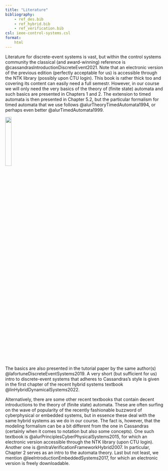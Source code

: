 ```yaml
---
title: "Literature"
bibliography: 
    - ref_des.bib
    - ref_hybrid.bib
    - ref_verification.bib
csl: ieee-control-systems.csl
format:
    html     
---
```


Literature for discrete-event systems is vast, but within the control systems community the classical (and award-winning) reference is @cassandrasIntroductionDiscreteEvent2021. Note that an electronic version of the previous edition (perfectly acceptable for us) is accessible through the NTK library (possibly upon CTU login). This book is rather thick too and covering its content can easily need a full semestr. However, in our course we will only need the very basics of the theory of (finite state) automata and such basics are presented in Chapters 1 and 2. The extension to timed automata is then presented in Chapter 5.2, but the particular formalism for timed automata that we use follows @alurTheoryTimedAutomata1994, or perhaps even better @alurTimedAutomata1999.

![](des_figures/cassandras_discrete_event_FRONT_PAGE.jpg){ width=20% }

The basics are also presented in the tutorial paper by the same author(s) @lafortuneDiscreteEventSystems2019. A very short (but sufficient for us) intro to discrete-event systems that adheres to Cassandras's style is given in the first chapter of the recent hybrid systems textbook @linHybridDynamicalSystems2022.

Alternatively, there are some other recent textbooks that contain decent introductions to the theory of (finite state) automata. These are often surfing on the wave of popularity of the recently fashionable buzzword of cyberphysical or embedded systems, but in essence these deal with the same hybrid systems as we do in our course. The fact is, however, that the modeling formalism can be a bit different from the one in Cassandras (certainly when it comes to notation but also some concepts). One such textbook is @alurPrinciplesCyberPhysicalSystems2015, for which an electronic version accessible through the NTK library (upon CTU login). Another one is @mitraVerificationFrameworkHybrid2007. In particular, Chapter 2 serves as an intro to the automata theory. Last but not least, we mention @leeIntroductionEmbeddedSystems2017, for which an electronic version is freely downloadable.